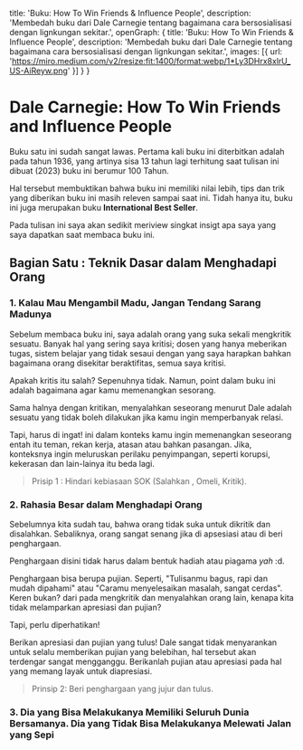   title: 'Buku: How To Win Friends & Influence People',
  description: 'Membedah buku dari Dale Carnegie tentang bagaimana cara bersosialisasi dengan lignkungan sekitar.',
  openGraph: {
    title: 'Buku: How To Win Friends & Influence People',
    description: 'Membedah buku dari Dale Carnegie tentang bagaimana cara bersosialisasi dengan lignkungan sekitar.',
    images: [{ url: 'https://miro.medium.com/v2/resize:fit:1400/format:webp/1*Ly3DHrx8xlrU_US-AiReyw.png' }]
  }
}

# Dale Carnegie: How To Win Friends and Influence People

Buku satu ini sudah sangat lawas. Pertama kali buku ini diterbitkan adalah pada tahun 1936, yang artinya sisa 13 tahun lagi terhitung saat tulisan ini dibuat (2023) buku ini berumur 100 Tahun.

Hal tersebut membuktikan bahwa buku ini memiliki nilai lebih, tips dan trik yang diberikan buku ini masih releven sampai saat ini. Tidah hanya itu, buku ini juga merupakan buku **International Best Seller**. 

Pada tulisan ini saya akan sedikit meriview singkat insigt apa saya yang saya dapatkan saat membaca buku ini.

## Bagian Satu : Teknik Dasar dalam Menghadapi Orang

### 1. Kalau Mau Mengambil Madu, Jangan Tendang Sarang Madunya

Sebelum membaca buku ini, saya adalah orang yang suka sekali mengkritik sesuatu. Banyak hal yang sering saya kritisi; dosen yang hanya meberikan tugas, sistem belajar yang tidak sesaui dengan yang saya harapkan bahkan bagaimana orang disekitar beraktifitas, semua saya kritisi.

Apakah kritis itu salah? Sepenuhnya tidak. Namun, point dalam buku ini adalah bagaimana agar kamu memenangkan sesorang.

Sama halnya dengan kritikan, menyalahkan seseorang menurut Dale adalah sesuatu yang tidak boleh dilakukan jika kamu ingin memperbanyak relasi.

Tapi, harus di ingat! ini dalam konteks kamu ingin memenangkan seseorang entah itu teman, rekan kerja, atasan atau bahkan pasangan. Jika, konteksnya ingin meluruskan perilaku penyimpangan, seperti korupsi, kekerasan dan lain-lainya itu beda lagi.

> Prisip 1 : Hindari kebiasaan SOK (Salahkan , Omeli, Kritik).

### 2. Rahasia Besar dalam Menghadapi Orang

Sebelumnya kita sudah tau, bahwa orang tidak suka untuk dikritik dan disalahkan. Sebaliknya, orang sangat senang jika di apsesiasi atau di beri penghargaan.

Penghargaan disini tidak harus dalam bentuk hadiah atau piagama _yah_ :d.

Penghargaan bisa berupa pujian. Seperti, "Tulisanmu bagus, rapi dan mudah dipahami" atau "Caramu menyelesaikan masalah, sangat cerdas". Keren bukan? dari pada mengkritik dan menyalahkan orang lain, kenapa kita tidak melamparkan apresiasi dan pujian?

Tapi, perlu diperhatikan!

Berikan apresiasi dan pujian yang tulus! Dale sangat tidak menyarankan untuk selalu memberikan pujian yang belebihan, hal tersebut akan terdengar sangat mengganggu. Berikanlah pujian atau apresiasi pada hal yang memang layak untuk diapresiasi.

> Prinsip 2: Beri penghargaan yang jujur dan tulus.

### 3. Dia yang Bisa Melakukanya Memiliki Seluruh Dunia Bersamanya. Dia yang Tidak Bisa Melakukanya Melewati Jalan yang Sepi